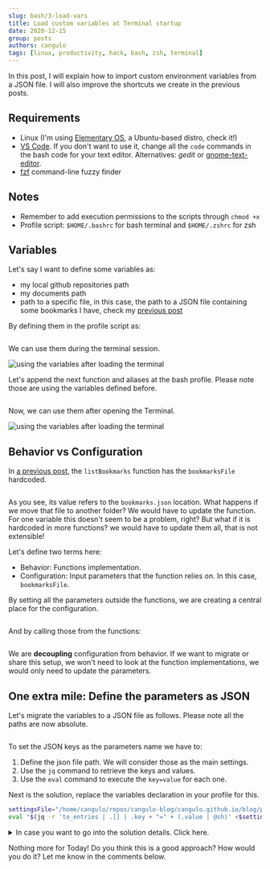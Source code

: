 ```yaml
---
slug: bash/3-load-vars
title: Load custom variables at Terminal startup
date: 2020-12-15
group: posts
authors: cangulo
tags: [linux, productivity, hack, bash, zsh, terminal]
---
```



In this post, I will explain how to import custom environment variables from a JSON file. 
I will also improve the shortcuts we create in the previous posts.

<!--truncate-->

## Requirements
* Linux (I'm using [Elementary OS](https://elementary.io), a Ubuntu-based distro, check it!)
* [VS Code](https://code.visualstudio.com). If you don't want to use it, change all the `code` commands in the bash code for your text editor. Alternatives: _gedit_ or [gnome-text-editor](https://gitlab.gnome.org/GNOME/gnome-text-editor).
* [fzf](https://github.com/junegunn/fzf) command-line fuzzy finder

## Notes
* Remember to add execution permissions to the scripts through `chmod +x`
* Profile script: `$HOME/.bashrc` for bash terminal and `$HOME/.zshrc` for zsh 

## Variables

Let's say I want to define some variables as:

* my local github repositories path
* my documents path
* path to a specific file, in this case, the path to a JSON file containing some bookmarks I have, check my [previous post](../1-interactive-bookmarks/1-interactive-bookmarks.mdx)

By defining them in the profile script as:


```bash file=./code/1-declare-vars.sh#L3-
```

We can use them during the terminal session.

![using the variables after loading the terminal](use-localrepo-variable.gif)

Let's append the next function and aliases at the bash profile. Please note those are using the variables defined before.

```bash file=./code/2-add-functions.sh#L3-
```

Now, we can use them after opening the Terminal.

![using the variables after loading the terminal](use-gotoRepos-function.gif)

## Behavior vs Configuration

In [a previous post](../1-interactive-bookmarks/1-interactive-bookmarks.mdx), the `listBookmarks` function has the `bookmarksFile` hardcoded. 

```bash file=../1-interactive-bookmarks/code/listbookmarks.sh#L3-L4
```

As you see, its value refers to the `bookmarks.json` location. What happens if we move that file to another folder? We would have to update the function. For one variable this doesn't seem to be a problem, right? But what if it is hardcoded in more functions? we would have to update them all, that is not extensible!

Let's define two terms here:

* Behavior: Functions implementation.
* Configuration: Input parameters that the function relies on. In this case, `bookmarksFile`. 

By setting all the parameters outside the functions, we are creating a central place for the configuration.

```bash file=./code/1-declare-vars.sh#L4-
```

And by calling those from the functions:

```bash file=./code/2-add-functions.sh#L8-L9
```

We are **decoupling** configuration from behavior.  If we want to migrate or share this setup, we won't need to look at the function implementations, we would only need to update the parameters.

<Gif id="d3mlE7uhX8KFgEmY" />

## One extra mile: Define the parameters as JSON

Let's migrate the variables to a JSON file as follows. Please note all the paths are now absolute.

```json file=./code/3-vars.json
```

To set the JSON keys as the parameters name we have to:
1. Define the json file path. We will consider those as the main settings.
2. Use the `jq` command to retrieve the keys and values.
3. Use the `eval` command to execute the `key=value`  for each one.

Next is the solution, replace the variables declaration in your profile for this.

```bash
settingsFile="/home/cangulo/repos/cangulo-blog/cangulo.github.io/blog/posts/bash/3-setup-custom-env-variables/code/3-vars.json"
eval "$(jq -r 'to_entries | .[] | .key + "=" + (.value | @sh)' <$settingsFile)"
```

<details>
  <summary>In case you want to go into the solution details. Click here.</summary>

References:
* Settings json keys as variables`jq`. [Link](https://unix.stackexchange.com/a/413886)
* What `@sh` means in `jq`. Quote string for bash. [Link](https://stedolan.github.io/jq/manual/)

`jq -r 'to_entries'`  structures the json as key/value pair array:

![1-to_entries.png](./details/1-to_entries.png)

`jq -r 'to_entries | .[]'`  prepare the array items for the iteration:

![2-iterate-over-array-items.png](./details/2-iterate-over-array-items.png)

`jq -r 'to_entries | .[] | .key + "=" + .value'` build the `key=value` expressions 

![3-build-variable-declaration-code.png](./details/3-build-variable-declaration-code.png)

`jq -r 'to_entries | .[] | .key + "=" + (.value | @sh)'` format the expression
![4-format-declaration.png](./details/4-format-declaration.png)

</details>

Nothing more for Today! Do you think this is a good approach? How would you do it? Let me know in the comments below.

<AboutMe/>

<ShareDocusaurus 
  preSlug={frontMatter.group}
  slug={frontMatter.slug} 
  title={frontMatter.title}
  tags={frontMatter.tags} />